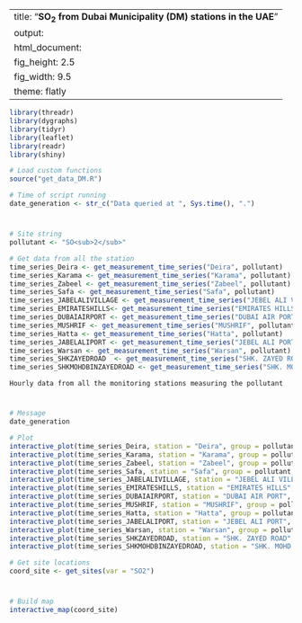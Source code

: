 
---
title: "**SO<sub>2</sub> from Dubai Municipality (DM) stations in the UAE**"
output:
  html_document:
    fig_height: 2.5
    fig_width: 9.5
    theme: flatly
---

```{r set_up, message = FALSE, echo = FALSE, warning = FALSE}
library(threadr)
library(dygraphs)
library(tidyr)
library(leaflet)
library(readr)
library(shiny)

# Load custom functions
source("get_data_DM.R")

# Time of script running
date_generation <- str_c("Data queried at ", Sys.time(), ".")
```
# 

## 
```{r import_data, message = FALSE, echo = FALSE, results = "hide", cache = TRUE, warning = FALSE}

# Site string
pollutant <- "SO<sub>2</sub>"

# Get data from all the station
time_series_Deira <- get_measurement_time_series("Deira", pollutant)
time_series_Karama <- get_measurement_time_series("Karama", pollutant)
time_series_Zabeel <- get_measurement_time_series("Zabeel", pollutant)
time_series_Safa <- get_measurement_time_series("Safa", pollutant)
time_series_JABELALIVILLAGE <- get_measurement_time_series("JEBEL ALI VILLAGE", pollutant)
time_series_EMIRATESHILLS<- get_measurement_time_series("EMIRATES HILLS", pollutant)
time_series_DUBAIAIRPORT <- get_measurement_time_series("DUBAI AIR PORT", pollutant)
time_series_MUSHRIF <- get_measurement_time_series("MUSHRIF", pollutant)
time_series_Hatta <- get_measurement_time_series("Hatta", pollutant)
time_series_JABELALIPORT <- get_measurement_time_series("JEBEL ALI PORT", pollutant)
time_series_Warsan <- get_measurement_time_series("Warsan", pollutant)
time_series_SHKZAYEDROAD  <- get_measurement_time_series("SHK. ZAYED ROAD", pollutant)
time_series_SHKMOHDBINZAYEDROAD <- get_measurement_time_series("SHK. MOHD. BIN ZAYED ROAD", pollutant)

```

 `Hourly data from all the monitoring stations measuring the pollutant`
 
# 

## 

```{r plot_NCMS_SO2, echo = FALSE, cache = TRUE}
# Message
date_generation

# Plot
interactive_plot(time_series_Deira, station = "Deira", group = pollutant, pollu= "SO2")
interactive_plot(time_series_Karama, station = "Karama", group = pollutant, pollu= "SO2")
interactive_plot(time_series_Zabeel, station = "Zabeel", group = pollutant, pollu= "SO2")
interactive_plot(time_series_Safa, station = "Safa", group = pollutant, pollu= "SO2")
interactive_plot(time_series_JABELALIVILLAGE, station = "JEBEL ALI VILLAGE", group = pollutant, pollu= "SO2")
interactive_plot(time_series_EMIRATESHILLS, station = "EMIRATES HILLS", group = pollutant, pollu= "SO2")
interactive_plot(time_series_DUBAIAIRPORT, station = "DUBAI AIR PORT", group = pollutant, pollu= "SO2")
interactive_plot(time_series_MUSHRIF, station = "MUSHRIF", group = pollutant, pollu= "SO2")
interactive_plot(time_series_Hatta, station = "Hatta", group = pollutant, pollu= "SO2")
interactive_plot(time_series_JABELALIPORT, station = "JEBEL ALI PORT", group = pollutant, pollu= "SO2")
interactive_plot(time_series_Warsan, station = "Warsan", group = pollutant, pollu= "SO2")
interactive_plot(time_series_SHKZAYEDROAD, station = "SHK. ZAYED ROAD", group = pollutant, pollu= "SO2")
interactive_plot(time_series_SHKMOHDBINZAYEDROAD, station = "SHK. MOHD. BIN ZAYED ROAD", group = pollutant, pollu= "SO2")

```


```{r import_data_for_map, message = FALSE, echo = FALSE, results = "hide", cache = TRUE}
# Get site locations
coord_site <- get_sites(var = "SO2")

```
#
 
##

```{r map, fig.height = 8, echo = FALSE, message = FALSE, cache = TRUE}
# Build map
interactive_map(coord_site)
```

 
 
